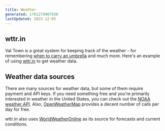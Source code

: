 ```yaml
---
title: Weather
generated: 1701279907930
lastUpdated: 2023-12-05
---
```




## wttr.in

Val Town is a great system for keeping track of the weather - 
for remembering [when to carry an umbrella](https://www.val.town/v/stevekrouse/umbrellaReminder)
and much more. Here's an example of using [wttr.in](https://wttr.in/) to get weather
data.

<Val url="https://www.val.town/embed/@csshsh.weatherDescription" />

## Weather data sources

There are many sources for weather data, but some of them require
payment and API keys. If you need something free and you're primarily
interested in weather in the United States, you can check out
the [NOAA weather API](https://www.weather.gov/documentation/services-web-api).
Also, [OpenWeatherMap](https://openweathermap.org/price) provides a decent
number of calls per day for free.

wttr.in also uses [WorldWeatherOnline](https://www.worldweatheronline.com/weather-api/api/docs/local-city-town-weather-api.aspx) as its source
for forecasts and current conditions.
